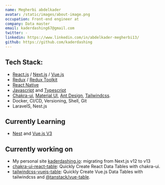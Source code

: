 ```yaml
---
name: Megherbi abdelkader
avatar: /static/images/about-image.png
occupation: Front-end engineer at
company: Data master
email: kaderdashing67@gmail.com
twitter: -
linkedin: https://www.linkedin.com/in/abdelkader-megherbi13/
github: https://github.com/kaderdashing
---
```


## Tech Stack:

- [React.js](https://react.dev) / [Next.js](https://nextjs.org/) / [Vue.js](https://vuejs.org/)
- [Redux](https://redux.js.org/) / [Redux Toolkit](https://redux-toolkit.js.org/)
- [React Native](https://reactnative.dev/)
- [Javascript](https://www.javascript.com/) and [Typescript](https://www.typescriptlang.org/)
- [Chakra-ui](https://chakra-ui.com/), [Material UI](https://mui.com/), [Ant Design](https://ant.design/), [Tailwindcss](https://tailwindcss.com/).
- Docker, CI/CD, Versioning, Shell, Git
- LaravelS, Nest.js

## Currently Learning

- [Nest](https://nest.com/) and [Vue.js V3](https://vuejs.org/)

## Currently working on

- My personal site [kaderdashing.io](/): migrating from Next.js v12 to v13
- [chakra-ui-react-table](https://github.com/dr1tch/chakra-ui-mantine-react-table): Quickly Create React Data Tables with chakra-ui.
- [tailwindcss-vuejs-table](https://github.com/dr1tch/chakra-ui-mantine-react-table): Quickly Create Vue.js Data Tables with tailwindcss and [@tanstack/vue-table](https://github.com/tanstack/table).
